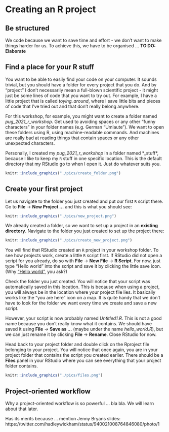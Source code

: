 
# Creating an R project

## Be structured

We code because we want to save time and effort - we don't want to make things harder for us.
To achieve this, we have to be organised ...
**TO DO: Elaborate**

## Find a place for your R stuff

You want to be able to easily find your code on your computer.
It sounds trivial, but you should have a folder for every project that you do.
And by "project" I don't necessarily mean a full-blown scientific project - it might just be some lines of code that you want to try out.
For example, I have a little project that is called *toying_around*, where I save little bits and pieces of code that I've tried out and that don't really belong anywhere.

For this workshop, for example, you might want to create a folder named *pug_2021_r_workshop*.
Get used to avoiding spaces or any other "funny characters" in your folder names (e.g. German "Umlaute").
We want to open these folders using R, using machine-readable commands.
And machines are really bad at reading things that contain spaces or any other unexpected characters.

Personally, I created my *pug_2021_r_workshop* in a folder named *_stuff*, because I like to keep my `R` stuff in one specific location.
This is the default directory that my RStudio go to when I open it.
Just do whatever suits you.

```r
knitr::include_graphics("./pics/create_folder.png")
```

## Create your first project

Let us navigate to the folder you just created and put our first `R` script there.
Go to **File** $\to$ **New Project ...** and this is what you should see:

```r
knitr::include_graphics("./pics/new_project.png")
```

We already created a folder, so we want to set up a project in an **existing directory**.
Navigate to the folder you just created to set up the project there:

```r
knitr::include_graphics("./pics/create_new_project.png")
```

You will find that RStudio created an `R` project in your workshop folder.
To see how projects work, create a little `R` script first.
If RStudio did not open a script for you already, do so with **File** $\to$ **New File** $\to$ **R Script**.
For now, just type "Hello world" into the script and save it by clicking the little save icon.
(Why ["Hello world"](https://en.wikipedia.org/wiki/%22Hello,_World!%22_program), you ask?)

Check the folder you just created. You will notice that your script was automatically saved in this location.
This is because when using a project, you will always be in the location where your project file lies.
It basically works like the "you are here" icon on a map.
It is quite handy that we don't have to look for the folder we want every time we create and save a new script.

However, your script is now probably named *Untitled1.R*. This is not a good name because you don't really know what it contains.
We should have saved it using **File** $\to$ **Save as ...** (maybe under the name *hello_world.R*), but we can just rename it by clicking **File** $\to$ **Rename**.
Close RStudio for now.

Head back to your project folder and double click on the Rproject file belonging to your project.
You will notice that once again, you are in your project folder that contains the script you created earlier.
There should be a **Files** panel in your RStudio where you can see everything that your project folder contains.

```r
knitr::include_graphics("./pics/files.png")
```

## Project-oriented workflow

Why a project-oriented workflow is so powerful ... bla bla. We will learn about that later.

Has its merits because ... mention Jenny Bryans slides:
https://twitter.com/hadleywickham/status/940021008764846080/photo/1
